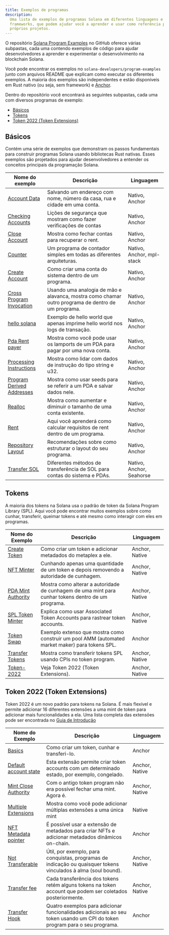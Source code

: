 ```yaml
---
title: Exemplos de programas
description:
  Uma lista de exemplos de programas Solana em diferentes linguagens e
  frameworks, que podem ajudar você a aprender e usar como referência para seus
  próprios projetos.
---
```


O repositório
[Solana Program Examples](https://github.com/solana-developers/program-examples)
no GitHub oferece várias subpastas, cada uma contendo exemplos de código para
ajudar desenvolvedores a aprender e experimentar o desenvolvimento na blockchain
Solana.

Você pode encontrar os exemplos no `solana-developers/program-examples` junto
com arquivos README que explicam como executar os diferentes exemplos. A maioria
dos exemplos são independentes e estão disponíveis em Rust nativo (ou seja, sem
framework) e [Anchor](https://www.anchor-lang.com/docs/installation).

Dentro do repositório você encontrará as seguintes subpastas, cada uma com
diversos programas de exemplo:

- [Básicos](#basics)
- [Tokens](#tokens)
- [Token 2022 (Token Extensions)](#token-2022-token-extensions)

## Básicos

Contém uma série de exemplos que demonstram os passos fundamentais para
construir programas Solana usando bibliotecas Rust nativas. Esses exemplos são
projetados para ajudar desenvolvedores a entender os conceitos principais da
programação Solana.

| Nome do exemplo                                                                                                               | Descrição                                                                                          | Linguagem                 |
| ----------------------------------------------------------------------------------------------------------------------------- | -------------------------------------------------------------------------------------------------- | ------------------------- |
| [Account Data](https://github.com/solana-developers/program-examples/tree/main/basics/account-data)                           | Salvando um endereço com nome, número da casa, rua e cidade em uma conta.                          | Nativo, Anchor            |
| [Checking Accounts](https://github.com/solana-developers/program-examples/tree/main/basics/checking-accounts)                 | Lições de segurança que mostram como fazer verificações de contas                                  | Nativo, Anchor            |
| [Close Account](https://github.com/solana-developers/program-examples/tree/main/basics/close-account)                         | Mostra como fechar contas para recuperar o rent.                                                   | Nativo, Anchor            |
| [Counter](https://github.com/solana-developers/program-examples/tree/main/basics/counter)                                     | Um programa de contador simples em todas as diferentes arquiteturas.                               | Nativo, Anchor, mpl-stack |
| [Create Account](https://github.com/solana-developers/program-examples/tree/main/basics/create-account)                       | Como criar uma conta do sistema dentro de um programa.                                             | Nativo, Anchor            |
| [Cross Program Invocation](https://github.com/solana-developers/program-examples/tree/main/basics/cross-program-invocation)   | Usando uma analogia de mão e alavanca, mostra como chamar outro programa de dentro de um programa. | Nativo, Anchor            |
| [hello solana](https://github.com/solana-developers/program-examples/tree/main/basics/hello-solana)                           | Exemplo de hello world que apenas imprime hello world nos logs de transação.                       | Nativo, Anchor            |
| [Pda Rent payer](https://github.com/solana-developers/program-examples/tree/main/basics/pda-rent-payer)                       | Mostra como você pode usar os lamports de um PDA para pagar por uma nova conta.                    | Nativo, Anchor            |
| [Processing Instructions](https://github.com/solana-developers/program-examples/tree/main/basics/processing-instructions)     | Mostra como lidar com dados de instrução do tipo string e u32.                                     | Nativo, Anchor            |
| [Program Derived Addresses](https://github.com/solana-developers/program-examples/tree/main/basics/program-derived-addresses) | Mostra como usar seeds para se referir a um PDA e salvar dados nele.                               | Nativo, Anchor            |
| [Realloc](https://github.com/solana-developers/program-examples/tree/main/basics/realloc)                                     | Mostra como aumentar e diminuir o tamanho de uma conta existente.                                  | Nativo, Anchor            |
| [Rent](https://github.com/solana-developers/program-examples/tree/main/basics/rent)                                           | Aqui você aprenderá como calcular requisitos de rent dentro de um programa.                        | Nativo, Anchor            |
| [Repository Layout](https://github.com/solana-developers/program-examples/tree/main/basics/repository-layout)                 | Recomendações sobre como estruturar o layout do seu programa.                                      | Nativo, Anchor            |
| [Transfer SOL](https://github.com/solana-developers/program-examples/tree/main/basics/transfer-sol)                           | Diferentes métodos de transferência de SOL para contas do sistema e PDAs.                          | Nativo, Anchor, Seahorse  |

## Tokens

A maioria dos tokens na Solana usa o padrão de token da Solana Program Library
(SPL). Aqui você pode encontrar muitos exemplos sobre como cunhar, transferir,
queimar tokens e até mesmo como interagir com eles em programas.

| Nome do Exemplo                                                                                                 | Descrição                                                                                          | Linguagem      |
| --------------------------------------------------------------------------------------------------------------- | -------------------------------------------------------------------------------------------------- | -------------- |
| [Create Token](https://github.com/solana-developers/program-examples/tree/main/tokens/create-token)             | Como criar um token e adicionar metadados do metaplex a ele.                                       | Anchor, Native |
| [NFT Minter](https://github.com/solana-developers/program-examples/tree/main/tokens/nft-minter)                 | Cunhando apenas uma quantidade de um token e depois removendo a autoridade de cunhagem.            | Anchor, Native |
| [PDA Mint Authority](https://github.com/solana-developers/program-examples/tree/main/tokens/pda-mint-authority) | Mostra como alterar a autoridade de cunhagem de uma mint para cunhar tokens dentro de um programa. | Anchor, Native |
| [SPL Token Minter](https://github.com/solana-developers/program-examples/tree/main/tokens/spl-token-minter)     | Explica como usar Associated Token Accounts para rastrear token accounts.                          | Anchor, Native |
| [Token Swap](https://github.com/solana-developers/program-examples/tree/main/tokens/token-swap)                 | Exemplo extenso que mostra como construir um pool AMM (automated market maker) para tokens SPL.    | Anchor         |
| [Transfer Tokens](https://github.com/solana-developers/program-examples/tree/main/tokens/transfer-tokens)       | Mostra como transferir tokens SPL usando CPIs no token program.                                    | Anchor, Native |
| [Token-2022](https://github.com/solana-developers/program-examples/tree/main/tokens/token-2022)                 | Veja Token 2022 (Token Extensions).                                                                | Anchor, Native |

## Token 2022 (Token Extensions)

Token 2022 é um novo padrão para tokens na Solana. É mais flexível e permite
adicionar 16 diferentes extensões a uma mint de token para adicionar mais
funcionalidades a ela. Uma lista completa das extensões pode ser encontrada no
[Guia de Introdução](/developers/guides/token-extensions/getting-started)

| Nome do Exemplo                                                                                                                  | Descrição                                                                                                                  | Linguagem      |
| -------------------------------------------------------------------------------------------------------------------------------- | -------------------------------------------------------------------------------------------------------------------------- | -------------- |
| [Basics](https://github.com/solana-developers/program-examples/tree/main/tokens/token-2022/basics/anchor)                        | Como criar um token, cunhar e transferi-lo.                                                                                | Anchor         |
| [Default account state](https://github.com/solana-developers/program-examples/tree/main/tokens/token-2022/default-account-state) | Esta extensão permite criar token accounts com um determinado estado, por exemplo, congelado.                              | Anchor, Native |
| [Mint Close Authority](https://github.com/solana-developers/program-examples/tree/main/tokens/token-2022/mint-close-authority)   | Com o antigo token program não era possível fechar uma mint. Agora é.                                                      | Anchor, Native |
| [Multiple Extensions](https://github.com/solana-developers/program-examples/tree/main/tokens/token-2022/multiple-extensions)     | Mostra como você pode adicionar múltiplas extensões a uma única mint                                                       | Native         |
| [NFT Metadata pointer](https://github.com/solana-developers/program-examples/tree/main/tokens/token-2022/nft-meta-data-pointer)  | É possível usar a extensão de metadados para criar NFTs e adicionar metadados dinâmicos on-chain.                          | Anchor         |
| [Not Transferable](https://github.com/solana-developers/program-examples/tree/main/tokens/token-2022/non-transferable)           | Útil, por exemplo, para conquistas, programas de indicação ou quaisquer tokens vinculados à alma (soul bound).             | Anchor, Native |
| [Transfer fee](https://github.com/solana-developers/program-examples/tree/main/tokens/token-2022/transfer-fee)                   | Cada transferência dos tokens retém alguns tokens na token account que podem ser coletados posteriormente.                 | Anchor, Native |
| [Transfer Hook](https://github.com/solana-developers/program-examples/tree/main/tokens/token-2022/transfer-hook)                 | Quatro exemplos para adicionar funcionalidades adicionais ao seu token usando um CPI do token program para o seu programa. | Anchor         |
